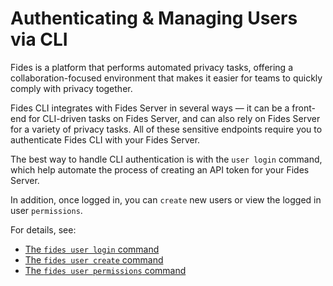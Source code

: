 # Authenticating & Managing Users via CLI


Fides is a platform that performs automated privacy tasks, offering a collaboration-focused environment that makes it easier for teams to quickly comply with privacy together.

Fides CLI integrates with Fides Server in several ways — it can be a front-end for CLI-driven tasks on Fides Server, and can also rely on Fides Server for a variety of privacy tasks. All of these sensitive endpoints require you to authenticate Fides CLI with your Fides Server.

The best way to handle CLI authentication is with the ```user login``` command, which help automate the process of creating an API token for your Fides Server.

In addition, once logged in, you can ```create``` new users or view the logged in user ```permissions```.

For details, see:

* [The ```fides user login``` command](/dev-docs/cli/auth/cmd-login)
* [The ```fides user create``` command](/dev-docs/cli/auth/cmd-create)
* [The ```fides user permissions``` command](/dev-docs/cli/auth/cmd-permissions)